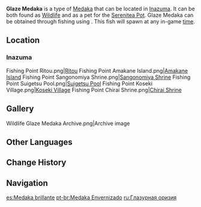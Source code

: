 {{About|the fish|the [[furnishing]]|Ornamental Glaze Medaka}}
{{Item Infobox
|id           = 131001
|image        = Item Glaze Medaka.png
|type         = Fish
|invCategory  = Materials
|lbFamily     = Fish
|lbGroup      = Medaka
|lbType       = Wildlife
|location     = [[Inazuma]]
|rarity       = 3
|description  = A lively, energetic fish famous for its petal-shaped tail.<br />This species has inscrutable behavioral patterns, and they can often be seen bursting into struggling fits out of the blue, as if bearing some sort of unseen pain. This phenomenon, however, does not occur at all when they are alone. Some researchers believe that this peculiarity stems from their natural desire to perform.
|source1      = [[Fishing]]
}}
'''Glaze Medaka''' is a type of [[Medaka]] that can be located in [[Inazuma]]. It can be both found as [[Wildlife]] and as a pet for the [[Serenitea Pot]]. Glaze Medaka can be obtained through fishing using {{Item|Fruit Paste Bait|20}}. This fish will spawn at any in-game [[time]].

==Location==
{{main|Fishing Points}}
===Inazuma===
<gallery hideaddbutton="true" captionalign="center">
Fishing Point Ritou.png|[[Ritou]]
Fishing Point Amakane Island.png|[[Amakane Island]]
Fishing Point Sangonomiya Shrine.png|[[Sangonomiya Shrine]]
Fishing Point Suigetsu Pool.png|[[Suigetsu Pool]]
Fishing Point Koseki Village.png|[[Koseki Village]]
Fishing Point Chirai Shrine.png|[[Chirai Shrine]]
</gallery>

==Gallery==
<gallery hideaddbutton="true" captionalign="center">
Wildlife Glaze Medaka Archive.png|Archive image
</gallery>

==Other Languages==
{{Other Languages
|en      = Glaze Medaka
|zhs     = 琉璃花鳉
|zhs_rm  = Liúlí Huājiāng
|zht     = 琉璃花鱂
|zht_rm  = Liúlí Huājiāng
|zh_tl   = Glaze Guppy
|zh_note = {{Lang|mini=1|zh=琉璃|zh_rm=Liúlí}} may also translate to lapis lazuli or glass.
|ja      = {{Rubi|琉|る|璃|り}}グッピー
|ja_rm   = Ruri Guppii
|ja_tl   = Glaze Guppy
|ko      = {{tt|유리|琉璃}} 구피
|ko_rm   = Yuri Gupi
|ko_tl   = Glaze Guppy
|es      = Medaka brillante
|es_tl   = Shiny Medaka
|fr      = Médaka verni
|fr_tl   = Varnished Medaka
|ru      = Глазурная оризия
|ru_tl   = 
|th      = Glaze Medaka
|vi      = Cá {{tt|Khổng Tước|孔雀}} {{tt|Lưu Ly|琉璃}}
|vi_tl   = Glaze {{w|Poeciliidae|Livebearer}}
|de      = Glasmedaka
|de_tl   = Glass Medaka
|id      = Glaze Medaka
|pt      = Medaka Envernizado
|pt_tl   = 
}}

==Change History==
{{Change History|2.1}}

==Navigation==
{{Material Navbox|type=Fishing Materials|state=collapsed}}
{{Wildlife Navbox}}

[[es:Medaka brillante]]
[[pt-br:Medaka Envernizado]]
[[ru:Глазурная оризия]]